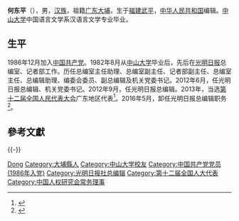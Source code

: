 '''何东平'''（{{bd|1955年|10月||}}），男，[[汉族|汉族]]，祖籍[[广东|广东]][[大埔县|大埔]]，生于[[福建|福建]][[武平县|武平]]，[[中华人民共和国|中华人民共和国]]编辑。[[中山大学|中山大学]]中国语言文学系汉语言文学专业毕业。

== 生平 ==
1986年12月加入[[中国共产党|中国共产党]]。1982年8月从[[中山大学|中山大学]]毕业后，先后在[[光明日报|光明日报]]总编室、记者部工作。历任总编室主任助理、总编室副主任、记者部副主任、总编室主任、总编辑助理、编委会委员、副总编辑及机关党委书记。2012年6月，任光明日报总编辑、机关党委书记。2012年9月，任光明日报总编辑。2013年，当选[[第十二届全国人民代表大会|第十二届全国人民代表大会]]广东地区代表<ref>{{cite news|title=全国人大代表信息-何东平|url=http://210.82.31.1:8084/delegate/viewDelegate.action?dbid=121824|accessdate=2013-04-05|newspaper=全国人大网|archive-url=https://web.archive.org/web/20130713103846/http://www.npc.gov.cn/delegate/viewDelegate.action?dbid=121824|archive-date=2013-07-13|dead-url=yes}}</ref>。2016年5月，卸任光明日报总编辑职务<ref>{{cite news|title=人民日报社副总编辑杜飞进调任光明日报社总编辑|url=http://www.thepaper.cn/newsDetail_forward_1464601|accessdate=2016-05-04|newspaper=澎湃新闻|archive-date=2016-05-04|archive-url=https://web.archive.org/web/20160504145344/http://www.thepaper.cn/newsDetail_forward_1464601|dead-url=no}}</ref>。

== 參考文獻 ==
{{reflist}}

{{-}}
{{start box}}
{{s-ppo|cpc}}
{{s-before|[[]]}}
{{s-title|[[光明日报|光明日报]]社总编辑|2012年6月－2016年5月}}
{{s-after|[[杜飞进|杜飞进]]}}
{{end box}}

{{Navboxes
| title  = 何东平在[[中国人权研究会|中国人权研究会]]的职务
| list1  =
{{中国人权研究会第三届全国理事会}}
}}

{{Authority control}}
{{DEFAULTSORT:He}}
[[Category:何姓|Dong]]
[[Category:大埔縣人|Category:大埔縣人]]
[[Category:中山大学校友|Category:中山大学校友]]
[[Category:中国共产党党员_(1986年入党)|Category:中国共产党党员 (1986年入党)]]
[[Category:光明日报社总编辑|Category:光明日报社总编辑]]
[[Category:第十二届全国人大代表|Category:第十二届全国人大代表]]
[[Category:中国人权研究会常务理事|Category:中国人权研究会常务理事]]